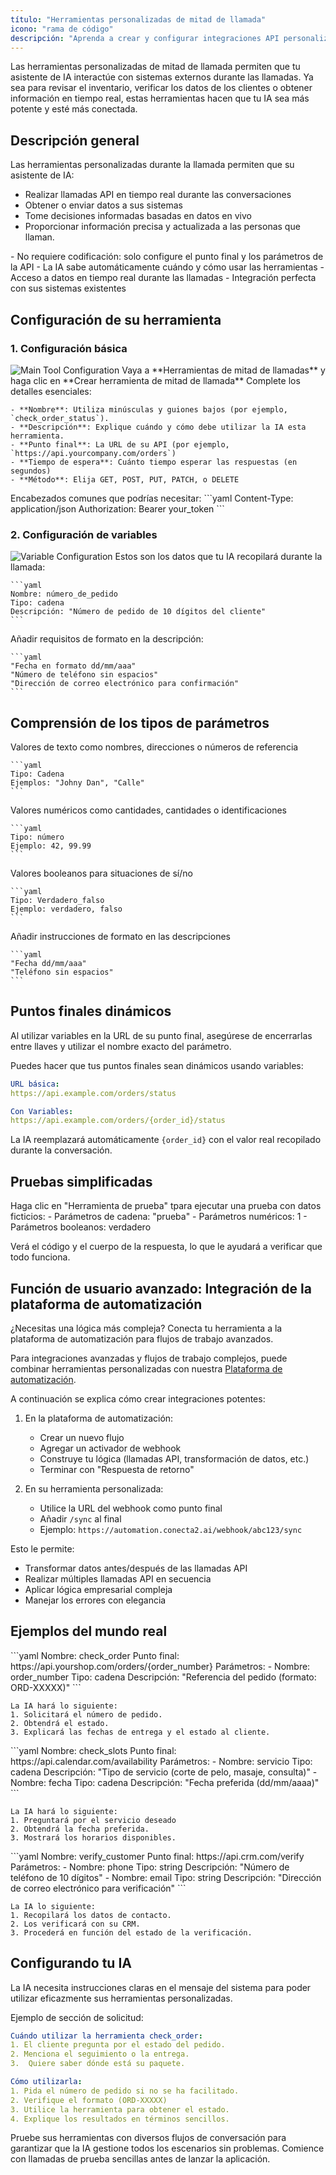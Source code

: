 ```yaml
---
título: "Herramientas personalizadas de mitad de llamada"
icono: "rama de código"
descripción: "Aprenda a crear y configurar integraciones API personalizadas que su asistente de IA pueda usar durante las llamadas"
---
```


<Note>
Las herramientas personalizadas de mitad de llamada permiten que tu asistente de IA interactúe con sistemas externos durante las llamadas. Ya sea para revisar el inventario, verificar los datos de los clientes o obtener información en tiempo real, estas herramientas hacen que tu IA sea más potente y esté más conectada.
</Note>

## Descripción general

Las herramientas personalizadas durante la llamada permiten que su asistente de IA:

- Realizar llamadas API en tiempo real durante las conversaciones
- Obtener o enviar datos a sus sistemas
- Tome decisiones informadas basadas en datos en vivo
- Proporcionar información precisa y actualizada a las personas que llaman.

<Card title="Key Benefits" icon="star">
  - No requiere codificación: solo configure el punto final y los parámetros de la API - La IA sabe automáticamente cuándo y cómo usar las herramientas - Acceso a datos en tiempo real durante las llamadas - Integración perfecta con sus sistemas existentes
</Card>

## Configuración de su herramienta

### 1. Configuración básica

<Frame>
  <img src="/resources/mid-call.png" alt="Main Tool Configuration" />
</Frame>

<Steps>
  <Step title="Access Tool Creation">
    Vaya a **Herramientas de mitad de llamadas** y haga clic en **Crear herramienta de mitad de llamada**
  </Step>

  <Step title="Configure Main Settings">
    Complete los detalles esenciales:

    - **Nombre**: Utiliza minúsculas y guiones bajos (por ejemplo, `check_order_status`).
    - **Descripción**: Explique cuándo y cómo debe utilizar la IA esta herramienta.
    - **Punto final**: La URL de su API (por ejemplo, `https://api.yourcompany.com/orders`)
    - **Tiempo de espera**: Cuánto tiempo esperar las respuestas (en segundos)
    - **Método**: Elija GET, POST, PUT, PATCH, o DELETE

  </Step>

  <Step title="Add Headers">
    Encabezados comunes que podrías necesitar:
    ```yaml
    Content-Type: application/json
    Authorization: Bearer your_token
    ```
  </Step>
</Steps>

### 2. Configuración de variables

<Frame>
  <img src="/resources/mid-call-param.png" alt="Variable Configuration" />
</Frame>

<Steps>
  <Step title="Define Parameters">
    Estos son los datos que tu IA recopilará durante la llamada:
    
    ```yaml
    Nombre: número_de_pedido
    Tipo: cadena
    Descripción: "Número de pedido de 10 dígitos del cliente"
    ```
  </Step>

  <Step title="Set Validation Rules">
    Añadir requisitos de formato en la descripción:
    
    ```yaml
    "Fecha en formato dd/mm/aaa"
    "Número de teléfono sin espacios"
    "Dirección de correo electrónico para confirmación"
    ```
  </Step>
</Steps>

## Comprensión de los tipos de parámetros

<CardGroup cols={2}>
  <Card title="String" icon="font">
    Valores de texto como nombres, direcciones o números de referencia

    ```yaml
    Tipo: Cadena
    Ejemplos: "Johny Dan", "Calle"
    ```

  </Card>

  <Card title="Number" icon="calculator">
    Valores numéricos como cantidades, cantidades o identificaciones

    ```yaml
    Tipo: número
    Ejemplo: 42, 99.99
    ```

  </Card>

  <Card title="true_false" icon="toggle-on">
    Valores booleanos para situaciones de sí/no

    ```yaml
    Tipo: Verdadero_falso
    Ejemplo: verdadero, falso
    ```

  </Card>

  <Card title="Formatting Help" icon="wand-magic-sparkles">
    Añadir instrucciones de formato en las descripciones

    ```yaml
    "Fecha dd/mm/aaa"
    "Teléfono sin espacios"
    ```

  </Card>
</CardGroup>

## Puntos finales dinámicos

<Warning>
  Al utilizar variables en la URL de su punto final, asegúrese de encerrarlas entre llaves y utilizar el nombre exacto del parámetro.
</Warning>

Puedes hacer que tus puntos finales sean dinámicos usando variables:

```yaml
URL básica:
https://api.example.com/orders/status

Con Variables:
https://api.example.com/orders/{order_id}/status
```

La IA reemplazará automáticamente `{order_id}` con el valor real recopilado durante la conversación.

## Pruebas simplificadas

<Card title="Automatic Testing" icon="vial">
Haga clic en "Herramienta de prueba" tpara ejecutar una prueba con datos ficticios:
- Parámetros de cadena: "prueba"
- Parámetros numéricos: 1
- Parámetros booleanos: verdadero

Verá el código y el cuerpo de la respuesta, lo que le ayudará a verificar que todo funciona.

</Card>

## Función de usuario avanzado: Integración de la plataforma de automatización

<Note>
  ¿Necesitas una lógica más compleja?  Conecta tu herramienta a la plataforma de automatización para flujos de trabajo avanzados.
</Note>

Para integraciones avanzadas y flujos de trabajo complejos, puede combinar herramientas personalizadas con nuestra [Plataforma de automatización](/automation-platform/introduction).

A continuación se explica cómo crear integraciones potentes:

1. En la plataforma de automatización:

   - Crear un nuevo flujo
   - Agregar un activador de webhook
   - Construye tu lógica (llamadas API, transformación de datos, etc.)
   - Terminar con "Respuesta de retorno"

2. En su herramienta personalizada:
   - Utilice la URL del webhook como punto final
   - Añadir `/sync` al final
   - Ejemplo: `https://automation.conecta2.ai/webhook/abc123/sync`

Esto le permite:

- Transformar datos antes/después de las llamadas API
- Realizar múltiples llamadas API en secuencia
- Aplicar lógica empresarial compleja
- Manejar los errores con elegancia

## Ejemplos del mundo real

<AccordionGroup>
  <Accordion title="Order Lookup System" icon="magnifying-glass">
    ```yaml
    Nombre: check_order
    Punto final: https://api.yourshop.com/orders/{order_number}
    Parámetros:
      - Nombre: order_number
        Tipo: cadena
        Descripción: "Referencia del pedido (formato: ORD-XXXXX)"
    ```

    La IA hará lo siguiente:
    1. Solicitará el número de pedido.
    2. Obtendrá el estado.
    3. Explicará las fechas de entrega y el estado al cliente.

  </Accordion>

  <Accordion title="Appointment Availability" icon="calendar">
    ```yaml
    Nombre: check_slots
    Punto final: https://api.calendar.com/availability
    Parámetros:
      - Nombre: servicio
        Tipo: cadena
        Descripción: "Tipo de servicio (corte de pelo, masaje, consulta)"
      - Nombre: fecha
        Tipo: cadena 
        Descripción: "Fecha preferida (dd/mm/aaaa)"
    ```

    La IA hará lo siguiente:
    1. Preguntará por el servicio deseado
    2. Obtendrá la fecha preferida.
    3. Mostrará los horarios disponibles.

  </Accordion>

  <Accordion title="Customer Verification" icon="shield-check">
    ```yaml
    Nombre: verify_customer
    Punto final: https://api.crm.com/verify
    Parámetros:
      - Nombre: phone
        Tipo: string
        Descripción: "Número de teléfono de 10 dígitos"
      - Nombre: email 
        Tipo: string
        Descripción: "Dirección de correo electrónico para verificación"
    ```

    La IA lo siguiente:
    1. Recopilará los datos de contacto.
    2. Los verificará con su CRM.
    3. Procederá en función del estado de la verificación.

  </Accordion>
</AccordionGroup>

## Configurando tu IA

<Info>
  La IA necesita instrucciones claras en el mensaje del sistema para poder utilizar eficazmente sus herramientas personalizadas.
</Info>

Ejemplo de sección de solicitud:

```yaml
Cuándo utilizar la herramienta check_order:
1. El cliente pregunta por el estado del pedido.
2. Menciona el seguimiento o la entrega.
3.  Quiere saber dónde está su paquete.

Cómo utilizarla:
1. Pida el número de pedido si no se ha facilitado.
2. Verifique el formato (ORD-XXXXX)
3. Utilice la herramienta para obtener el estado.
4. Explique los resultados en términos sencillos.
```


<Tip>
  Pruebe sus herramientas con diversos flujos de conversación para garantizar que la IA gestione todos los escenarios sin problemas. Comience con llamadas de prueba sencillas antes de lanzar la aplicación.
</Tip>
